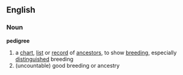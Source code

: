 ==English==
===Noun===
'''pedigree'''
{{wikipedia}}
# a [[chart]], [[list]] or [[record]] of [[ancestors]], to show [[breeding]], especially [[distinguished]] breeding
#(uncountable) good breeding or ancestry